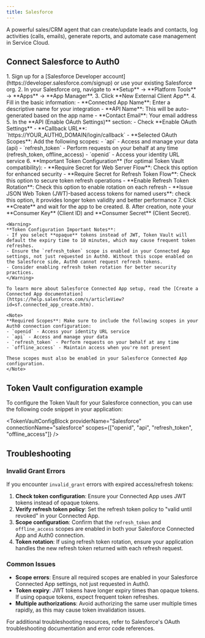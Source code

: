```yaml
---
title: Salesforce
---
```



A powerful sales/CRM agent that can create/update leads and contacts, log activities (calls, emails), generate reports, and automate case management in Service Cloud.

## Connect Salesforce to Auth0

<IntegrationInfoBlock providerName="Salesforce" />

<Steps>
  <Step title="Salesforce setup">
    1. Sign up for a [Salesforce Developer account](https://developer.salesforce.com/signup) or use your existing Salesforce org.
    2. In your Salesforce org, navigate to **Setup** → **Platform Tools** →  **Apps** → **App Manager**.
    3. Click **New External Client App**.
    4. Fill in the basic information:
       - **Connected App Name**: Enter a descriptive name for your integration
       - **API Name**: This will be auto-generated based on the app name
       - **Contact Email**: Your email address
    5. In the **API (Enable OAuth Settings)** section:
       - Check **Enable OAuth Settings**
       - **Callback URL**: `https://YOUR_AUTH0_DOMAIN/login/callback`
       <FindDomainInfoBlock />
       - **Selected OAuth Scopes**: Add the following scopes:
         - `api` - Access and manage your data (api)
         - `refresh_token` - Perform requests on your behalf at any time (refresh_token, offline_access)
         - `openid` - Access your identity URL service
    6. **Important Token Configuration** (for optimal Token Vault compatibility):
       - **Require Secret for Web Server Flow**: Check this option for enhanced security
       - **Require Secret for Refresh Token Flow**: Check this option to secure token refresh operations
       - **Enable Refresh Token Rotation**: Check this option to enable rotation on each refresh
       - **Issue JSON Web Token (JWT)-based access tokens for named users**: check this option, it provides longer token validity and better performance
    7. Click **Create** and wait for the app to be created.
    8. After creation, note your **Consumer Key** (Client ID) and **Consumer Secret** (Client Secret).

    <Warning>
    **Token Configuration Important Notes**:
    - If you select **opaque** tokens instead of JWT, Token Vault will default the expiry time to 10 minutes, which may cause frequent token refreshes.
    - Ensure the `refresh_token` scope is enabled in your Connected App settings, not just requested in Auth0. Without this scope enabled on the Salesforce side, Auth0 cannot request refresh tokens.
    - Consider enabling refresh token rotation for better security practices.
    </Warning>

    To learn more about Salesforce Connected App setup, read the [Create a Connected App documentation](https://help.salesforce.com/s/articleView?id=sf.connected_app_create.htm).
  </Step>
  <Step title="Auth0 setup">
    <Auth0SetupBlock providerName="Salesforce" scopesName="Scopes" allowFreeFormScopes={true} />

    <Note>
    **Required Scopes**: Make sure to include the following scopes in your Auth0 connection configuration:
    - `openid` - Access your identity URL service
    - `api` - Access and manage your data
    - `refresh_token` - Perform requests on your behalf at any time
    - `offline_access` - Maintain access when you're not present
    
    These scopes must also be enabled in your Salesforce Connected App configuration.
    </Note>
  </Step>
</Steps>

## Token Vault configuration example

To configure the Token Vault for your Salesforce connection, you can use the following code snippet in your application:

<TokenVaultConfigBlock 
  providerName="Salesforce"
  connectionName="salesforce"
  scopes={["openid", "api", "refresh_token", "offline_access"]}
/>

## Troubleshooting

### Invalid Grant Errors
If you encounter `invalid_grant` errors with expired access/refresh tokens:

1. **Check token configuration**: Ensure your Connected App uses JWT tokens instead of opaque tokens.
2. **Verify refresh token policy**: Set the refresh token policy to "valid until revoked" in your Connected App.
3. **Scope configuration**: Confirm that the `refresh_token` and `offline_access` scopes are enabled in both your Salesforce Connected App and Auth0 connection.
4. **Token rotation**: If using refresh token rotation, ensure your application handles the new refresh token returned with each refresh request.

### Common Issues
- **Scope errors**: Ensure all required scopes are enabled in your Salesforce Connected App settings, not just requested in Auth0.
- **Token expiry**: JWT tokens have longer expiry times than opaque tokens. If using opaque tokens, expect frequent token refreshes.
- **Multiple authorizations**: Avoid authorizing the same user multiple times rapidly, as this may cause token invalidation issues.

For additional troubleshooting resources, refer to Salesforce's OAuth troubleshooting documentation and error code references.

<NextStepsBlock />